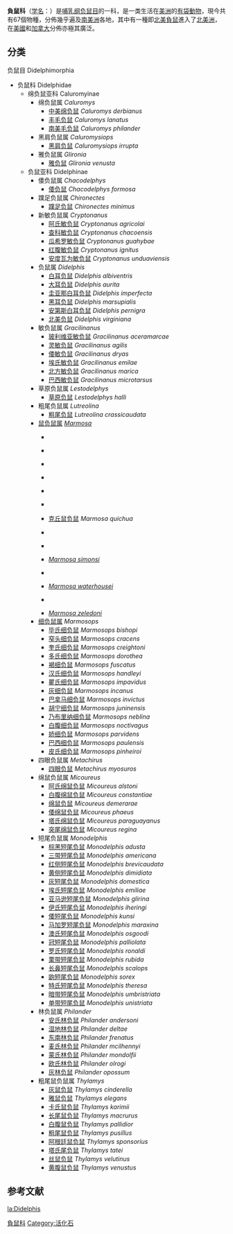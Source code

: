 {{Automatic Taxobox
| fossil_range ={{fossil_range|中新世|现代|[[中新世|中新世]]早期至今}}
| image = Opossum 2.jpg
| image_caption = [[北美負鼠|北美負鼠]]（''Didelphis virginiana''）
| taxon = Didelphidae
| authority = [[John_Edward_Gray|Gray]], 1821
| subdivision_ranks = [[亚科|亚科]]
| subdivision =
*[[绵毛负鼠亚科|绵毛负鼠亚科]] Caluromyinae
*[[负鼠亚科|负鼠亚科]] Didelphinae
}}

'''負鼠科'''（[[学名|学名]]：{{lang|la|Didelphidae}}）是[[哺乳纲|哺乳纲]][[负鼠目|负鼠目]]的一科，是一类生活在[[美洲|美洲]]的[[有袋動物|有袋動物]]，現今共有67個物種，分佈幾乎遍及[[南美洲|南美洲]]各地，其中有一種即[[北美負鼠|北美負鼠]]進入了[[北美洲|北美洲]]，在[[美國|美國]]和[[加拿大|加拿大]]分佈亦極其廣泛。{{r|MSW3}}

==分类==
负鼠目 Didelphimorphia
*负鼠科 Didelphidae
**绵负鼠亚科 Caluromyinae
***绵负鼠属 ''Caluromys''
****[[中美绵负鼠|中美绵负鼠]] ''Caluromys derbianus''
****[[丰毛负鼠|丰毛负鼠]] ''Caluromys lanatus''
****[[南美毛负鼠|南美毛负鼠]] ''Caluromys philander''
***黑肩负鼠属 ''Caluromysiops''
****[[黑肩负鼠|黑肩负鼠]] ''Caluromysiops irrupta''
***雅负鼠属 ''Glironia''
****[[雅负鼠|雅负鼠]] ''Glironia venusta''
**负鼠亚科 Didelphinae
***倭负鼠属 ''Chacodelphys''
****[[倭负鼠|倭负鼠]] ''Chacodelphys formosa''
***蹼足负鼠属 ''Chironectes''
****[[蹼足负鼠|蹼足负鼠]] ''Chironectes minimus''
***新敏负鼠属 ''Cryptonanus''
****[[阿氏敏负鼠|阿氏敏负鼠]] ''Cryptonanus agricolai''
****[[查科敏负鼠|查科敏负鼠]] ''Cryptonanus chacoensis''
****[[瓜希罗敏负鼠|瓜希罗敏负鼠]] ''Cryptonanus guahybae''
****[[红腹敏负鼠|红腹敏负鼠]] ''Cryptonanus ignitus''
****[[安度瓦为敏负鼠|安度瓦为敏负鼠]] ''Cryptonanus unduaviensis''
***负鼠属 ''Didelphis''
****[[白耳负鼠|白耳负鼠]] ''Didelphis albiventris''
****[[大耳负鼠|大耳负鼠]] ''Didelphis aurita''
****[[圭亚那白耳负鼠|圭亚那白耳负鼠]] ''Didelphis imperfecta''
****[[黑耳负鼠|黑耳负鼠]] ''Didelphis marsupialis''
****[[安第斯白耳负鼠|安第斯白耳负鼠]] ''Didelphis pernigra''
****[[北美负鼠|北美负鼠]] ''Didelphis virginiana''
***敏负鼠属 ''Gracilinanus''
****[[玻利维亚敏负鼠|玻利维亚敏负鼠]] ''Gracilinanus aceramarcae''
****[[灵敏负鼠|灵敏负鼠]] ''Gracilinanus agilis''
****[[倭敏负鼠|倭敏负鼠]] ''Gracilinanus dryas''
****[[埃氏敏负鼠|埃氏敏负鼠]] ''Gracilinanus emilae''
****[[北方敏负鼠|北方敏负鼠]] ''Gracilinanus marica''
****[[巴西敏负鼠|巴西敏负鼠]] ''Gracilinanus microtarsus''
***草原负鼠属 ''Lestodelphys''
****[[草原负鼠|草原负鼠]] ''Lestodelphys halli''
***粗尾负鼠属 ''Lutreolina''
****[[粗尾负鼠|粗尾负鼠]] ''Lutreolina crassicaudata''
***[[鼠负鼠属|鼠负鼠属]] ''[[Marmosa|Marmosa]]''
**** {{tsl|en|Marmosa andersoni|重眉鼠负鼠}} ''{{tsl|en|Marmosa andersoni}}''
****''{{tsl|en|Marmosa isthmica||Marmosa isthmica}}''
**** {{tsl|en|Marmosa lepida|倭红鼠负鼠}} ''{{tsl|en|Marmosa lepida}}''
****''{{tsl|en|Marmosa macrotarsus||Marmosa macrotarsus}}''
**** {{tsl|en|Marmosa mexicana|墨西哥鼠负鼠}} ''{{tsl|en|Marmosa mexicana}}''
**** {{tsl|en|Marmosa murina|林氏鼠负鼠}} ''{{tsl|en|Marmosa murina}}''
**** [[克丘鼠负鼠|克丘鼠负鼠]] ''Marmosa quichua''
**** {{tsl|en|Marmosa robinsoni|罗氏鼠负鼠}} ''{{tsl|en|Marmosa robinsoni}}''
**** {{tsl|en|Marmosa rubra|红鼠负鼠}} ''{{tsl|en|Marmosa rubra}}''
**** ''[[Marmosa_simonsi|Marmosa simonsi]]''
**** {{tsl|en|Marmosa tyleriana|泰氏鼠负鼠}} ''{{tsl|en|Marmosa tyleriana}}''
**** ''[[Marmosa_waterhousei|Marmosa waterhousei]]''
**** {{tsl|en|Marmosa xerophila|瓦尤鼠负鼠}} ''{{tsl|en|Marmosa xerophila}}''
**** ''[[Marmosa_zeledoni|Marmosa zeledoni]]''
***[[细负鼠属|细负鼠属]] ''Marmosops''
****[[毕氏细负鼠|毕氏细负鼠]] ''Marmosops bishopi''
****[[窄头细负鼠|窄头细负鼠]] ''Marmosops cracens''
****[[奎氏细负鼠|奎氏细负鼠]] ''Marmosops creightoni''
****[[多氏细负鼠|多氏细负鼠]] ''Marmosops dorothea''
****[[褐细负鼠|褐细负鼠]] ''Marmosops fuscatus''
****[[汉氏细负鼠|汉氏细负鼠]] ''Marmosops handleyi''
****[[瞿氏细负鼠|瞿氏细负鼠]] ''Marmosops impavidus''
****[[灰细负鼠|灰细负鼠]] ''Marmosops incanus''
****[[巴拿马细负鼠|巴拿马细负鼠]] ''Marmosops invictus''
****[[胡宁细负鼠|胡宁细负鼠]] ''Marmosops juninensis''
****[[乃布里纳细负鼠|乃布里纳细负鼠]] ''Marmosops neblina''
****[[白腹细负鼠|白腹细负鼠]] ''Marmosops noctivagus''
****[[娇细负鼠|娇细负鼠]] ''Marmosops parvidens''
****[[巴西细负鼠|巴西细负鼠]] ''Marmosops paulensis''
****[[皮氏细负鼠|皮氏细负鼠]] ''Marmosops pinheiroi''
***四眼负鼠属 ''Metachirus''
****[[四眼负鼠|四眼负鼠]] ''Metachirus myosuros''
***绵鼠负鼠属 ''Micoureus''
****[[阿氏绵鼠负鼠|阿氏绵鼠负鼠]] ''Micoureus alstoni''
****[[白腹绵鼠负鼠|白腹绵鼠负鼠]] ''Micoureus constantiae''
****[[绵鼠负鼠|绵鼠负鼠]] ''Micoureus demerarae''
****[[倭绵鼠负鼠|倭绵鼠负鼠]] ''Micoureus phaeus''
****[[塔氏绵鼠负鼠|塔氏绵鼠负鼠]] ''Micoureus paraguayanus''
****[[突尾绵鼠负鼠|突尾绵鼠负鼠]] ''Micoureus regina''
***短尾负鼠属 ''Monodelphis''
****[[棕黑短尾负鼠|棕黑短尾负鼠]] ''Monodelphis adusta''
****[[三带短尾负鼠|三带短尾负鼠]] ''Monodelphis americana''
****[[红侧短尾负鼠|红侧短尾负鼠]] ''Monodelphis brevicaudata''
****[[黄侧短尾负鼠|黄侧短尾负鼠]] ''Monodelphis dimidiata''
****[[灰短尾负鼠|灰短尾负鼠]] ''Monodelphis domestica''
****[[埃氏短尾负鼠|埃氏短尾负鼠]] ''Monodelphis emiliae''
****[[亚马逊短尾负鼠|亚马逊短尾负鼠]] ''Monodelphis glirina''
****[[伊氏短尾负鼠|伊氏短尾负鼠]] ''Monodelphis iheringi''
****[[倭短尾负鼠|倭短尾负鼠]] ''Monodelphis kunsi''
****[[马加罗短尾负鼠|马加罗短尾负鼠]] ''Monodelphis maraxina''
****[[澳氏短尾负鼠|澳氏短尾负鼠]] ''Monodelphis osgoodi''
****[[冠短尾负鼠|冠短尾负鼠]] ''Monodelphis palliolata''
****[[罗氏短尾负鼠|罗氏短尾负鼠]] ''Monodelphis ronaldi''
****[[栗带短尾负鼠|栗带短尾负鼠]] ''Monodelphis rubida''
****[[长鼻短尾负鼠|长鼻短尾负鼠]] ''Monodelphis scalops''
****[[鼩短尾负鼠|鼩短尾负鼠]] ''Monodelphis sorex''
****[[特氏短尾负鼠|特氏短尾负鼠]] ''Monodelphis theresa''
****[[暗带短尾负鼠|暗带短尾负鼠]] ''Monodelphis umbristriata''
****[[单带短尾负鼠|单带短尾负鼠]] ''Monodelphis unistriata''
***林负鼠属 ''Philander''
****[[安氏林负鼠|安氏林负鼠]] ''Philander andersoni''
****[[湿地林负鼠|湿地林负鼠]] ''Philander deltae''
****[[东南林负鼠|东南林负鼠]] ''Philander frenatus''
****[[麦氏林负鼠|麦氏林负鼠]] ''Philander mcilhennyi''
****[[蒙氏林负鼠|蒙氏林负鼠]] ''Philander mondolfii''
****[[欧氏林负鼠|欧氏林负鼠]] ''Philander olrogi''
****[[灰林负鼠|灰林负鼠]] ''Philander opossum''
***粗尾鼠负鼠属 ''Thylamys''
****[[灰鼠负鼠|灰鼠负鼠]] ''Thylamys cinderella''
****[[雅鼠负鼠|雅鼠负鼠]] ''Thylamys elegans''
****[[卡氏鼠负鼠|卡氏鼠负鼠]] ''Thylamys karimii''
****[[长尾鼠负鼠|长尾鼠负鼠]] ''Thylamys macrurus''
****[[白腹鼠负鼠|白腹鼠负鼠]] ''Thylamys pallidior''
****[[粗尾鼠负鼠|粗尾鼠负鼠]] ''Thylamys pusillus''
****[[阿根廷鼠负鼠|阿根廷鼠负鼠]] ''Thylamys sponsorius''
****[[塔氏尾负鼠|塔氏尾负鼠]] ''Thylamys tatei''
****[[丝鼠负鼠|丝鼠负鼠]] ''Thylamys velutinus''
****[[黄腹鼠负鼠|黄腹鼠负鼠]] ''Thylamys venustus''

==参考文献==
{{Commonscat|Didelphis virginiana}}
{{Wikispecies|Didelphidae}}
{{reflist|refs=
<ref name=MSW3>{{MSW3}}</ref>
}}
{{後獸下綱|M.}}
{{Mammals}}
{{taxonbar}}
[[Category:負鼠科|]]
[[Category:活化石|Category:活化石]]

[[la:Didelphis|la:Didelphis]]
